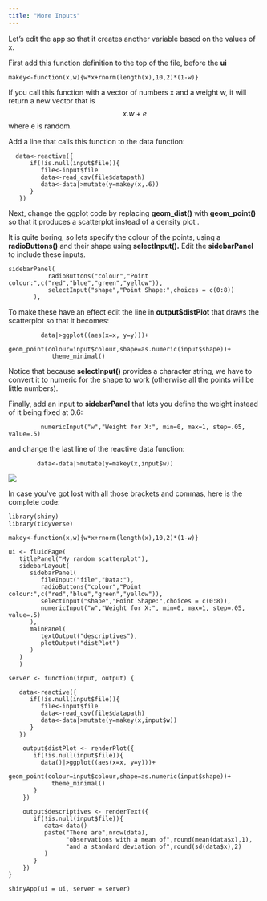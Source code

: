 ```yaml
---
title: "More Inputs"
---
```


Let's edit the app so that it creates another variable based on the values of x.

First add this function definition to the top of the file, before the **ui**

```         
makey<-function(x,w){w*x+rnorm(length(x),10,2)*(1-w)}
```

If you call this function with a vector of numbers x and a weight w, it will return a new vector that is $$ x.w + e $$ where e is random.

Add a line that calls this function to the data function:

```         
  data<-reactive({
      if(!is.null(input$file)){
         file<-input$file
         data<-read_csv(file$datapath)
         data<-data|>mutate(y=makey(x,.6))
      }
   })
```

Next, change the ggplot code by replacing **geom_dist()** with **geom_point()** so that it produces a scatterplot instead of a density plot .

It is quite boring, so lets specify the colour of the points, using a **radioButtons()** and their shape using **selectInput().** Edit the **sidebarPanel** to include these inputs.

```         
sidebarPanel(
           radioButtons("colour","Point colour:",c("red","blue","green","yellow")),
           selectInput("shape","Point Shape:",choices = c(0:8))
       ),
```

To make these have an effect edit the line in **output\$distPlot** that draws the scatterplot so that it becomes:

```         
         data|>ggplot((aes(x=x, y=y)))+
            geom_point(colour=input$colour,shape=as.numeric(input$shape))+
            theme_minimal()
```

Notice that because **selectInput()** provides a character string, we have to convert it to numeric for the shape to work (otherwise all the points will be little numbers).

Finally, add an input to **sidebarPanel** that lets you define the weight instead of it being fixed at 0.6:

```         
         numericInput("w","Weight for X:", min=0, max=1, step=.05, value=.5)
```

and change the last line of the reactive data function:

```         
        data<-data|>mutate(y=makey(x,input$w))
```

![](images/fullapp.png)

In case you've got lost with all those brackets and commas, here is the complete code:

```         
library(shiny)
library(tidyverse)

makey<-function(x,w){w*x+rnorm(length(x),10,2)*(1-w)}

ui <- fluidPage(
   titlePanel("My random scatterplot"),
   sidebarLayout(
      sidebarPanel(
         fileInput("file","Data:"),
         radioButtons("colour","Point colour:",c("red","blue","green","yellow")),
         selectInput("shape","Point Shape:",choices = c(0:8)),
         numericInput("w","Weight for X:", min=0, max=1, step=.05, value=.5)
      ),
      mainPanel(
         textOutput("descriptives"),
         plotOutput("distPlot")
      )
   )
   )

server <- function(input, output) {
   
   data<-reactive({
      if(!is.null(input$file)){
         file<-input$file
         data<-read_csv(file$datapath)
         data<-data|>mutate(y=makey(x,input$w))
      }
   })
   
    output$distPlot <- renderPlot({
       if(!is.null(input$file)){
         data()|>ggplot((aes(x=x, y=y)))+
            geom_point(colour=input$colour,shape=as.numeric(input$shape))+
            theme_minimal()
       }
    })
    
    output$descriptives <- renderText({
       if(!is.null(input$file)){ 
          data<-data()
          paste("There are",nrow(data),
                "observations with a mean of",round(mean(data$x),1),
                "and a standard deviation of",round(sd(data$x),2)
          )
       }
    })
}

shinyApp(ui = ui, server = server)
```
